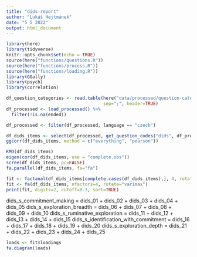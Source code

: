 ```yaml
---
title: "dids-report"
author: "Lukáš Hejtmánek"
date: "5 5 2022"
output: html_document
---
```


```r
library(here)
library(tidyverse)
knitr::opts_chunk$set(echo = TRUE)
source(here("functions/questions.R"))
source(here("functions/process.R"))
source(here("functions/loading.R"))
library(GGally)
library(psych)
library(correlation)
```
```r
df_question_categories <- read.table(here("data/processed/question-categories.csv"),
                                     sep=";", header=TRUE)
df_processed <- load_processed() %>%
  filter(!is.na(ended))

df_processed <- filter(df_processed, language == "czech")
```

```r
df_dids_items <- select(df_processed, get_question_codes("dids", df_processed))
ggcorr(df_dids_items, method = c("everything", "pearson")) 
```

```r
KMO(df_dids_items)
eigen(cor(df_dids_items, use = "complete.obs"))
scree(df_dids_items, pc=FALSE)
fa.parallel(df_dids_items, fa="fa")
```


```r
fit <- factanal(df_dids_items[complete.cases(df_dids_items),], 4, rotation="promax")
fit <- fa(df_dids_items, nfactors=4, rotate="varimax")
print(fit, digits=2, cutoff=0.3, sort=TRUE)
```
dids_s_commitment_making = dids_01 + dids_02 + dids_03 + dids_04 + dids_05
dids_s_exploration_breadth = dids_06 + dids_07 + dids_08 + dids_09 + dids_10
dids_s_ruminative_exploration = dids_11 + dids_12 + dids_13 + dids_14 + dids_15
dids_s_identification_with_commitment = dids_16 + dids_17 + dids_18 + dids_19 + dids_20
dids_s_exploration_depth = dids_21 + dids_22 + dids_23 + dids_24 + dids_25

```r
loads <- fit$loadings
fa.diagram(loads)
```
